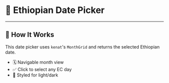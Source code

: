 
# 📅 Ethiopian Date Picker

<div className="flex justify-center my-8">
  <EthiopianDatePickerWrapper />
</div>

---

## 🔧 How It Works

This date picker uses `kenat`'s `MonthGrid` and returns the selected Ethiopian date.

- 🗓 Navigable month view
- ✅ Click to select any EC day
- 🎨 Styled for light/dark
